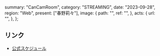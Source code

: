   summary: "CanCamRoom",
  category: "STREAMING",
  date: "2023-09-28",
  region: "Web",
  present: ["春野莉々"],
  image: {
    path: "",
    ref: "",
  },
  acts: {
    url: "",
  },
};

## リンク

- [公式スケジュール](https://takanenonadeshiko.jp/?p=1412)
